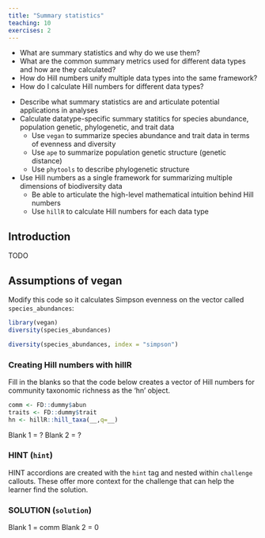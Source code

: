 ```yaml
---
title: "Summary statistics"
teaching: 10
exercises: 2
---
```


:::::::::::::::::::::::::::::::::::::: questions 

- What are summary statistics and why do we use them?
- What are the common summary metrics used for different data types and how are they calculated?
- How do Hill numbers unify multiple data types into the same framework?
- How do I calculate Hill numbers for different data types?

::::::::::::::::::::::::::::::::::::::::::::::::

::::::::::::::::::::::::::::::::::::: objectives

- Describe what summary statistics are and articulate potential applications in analyses
- Calculate datatype-specific summary statitics for species abundance, population genetic, phylogenetic, and trait data
    - Use `vegan` to summarize species abundance and trait data in terms of evenness and diversity <!-- I believe vegan does traits --->
    - Use `ape` to summarize population genetic structure (genetic distance)
    - Use `phytools` to describe phylogenetic structure
- Use Hill numbers as a single framework for summarizing multiple dimensions of biodiversity data
    - Be able to articulate the high-level mathematical intuition behind Hill numbers
    - Use `hillR` to calculate Hill numbers for each data type
   
::::::::::::::::::::::::::::::::::::::::::::::::

## Introduction

TODO


::::::::::::::::::::::::::::::::::::: challenge

## Assumptions of vegan

Modify this code so it calculates Simpson evenness on the vector called `species_abundances`:

```r
library(vegan)
diversity(species_abundances)
```

:::::::::::::::: solution

```r
diversity(species_abundances, index = "simpson")
```

:::::::::::::::::::::::::
:::::::::::::::::::::::::::::::::::::::::::::::

::::::::::::::::::::::::::::::::: challenge

### Creating Hill numbers with hillR

Fill in the blanks so that the code below creates a vector of Hill numbers for community taxonomic richness as the ‘hn’ object.

```r
comm <- FD::dummy$abun
traits <- FD::dummy$trait
hn <- hillR::hill_taxa(__,q=__)
```

Blank 1 = ?
Blank 2 = ? 

::::::::::::::::: hint

### HINT (`hint`)

HINT accordions are created with the `hint` tag and nested within 
`challenge` callouts. These offer more context for the challenge that can help
the learner find the solution.

::::::::::::::::::::::

::::::::::::::::: solution

### SOLUTION (`solution`)

Blank 1 = comm
Blank 2 = 0

::::::::::::::::::::::::::


:::::::::::::::::::::::::::::::::::::::::::

